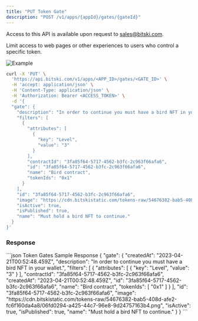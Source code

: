 ```yaml
---
title: "PUT Token Gate"
description: "POST /v1/apps/{appId}/gates/{gateId}"
---
```


<Note>Access to this API is available upon request to sales@bitski.com.</Note>

Limit access to web pages or other experiences to users who control a specific token.

![Example](/assets/images/gate-37fcd3c18c3afec1456c1d81dc6288cc.png "Gated Order")


<RequestExample>

```bash Request
curl -X 'PUT' \
  'https://api.bitski.com/v1/apps/<APP_ID>/gates/<GATE_ID>' \
  -H 'accept: application/json' \
  -H 'Content-Type: application/json' \
  -H 'Authorization: Bearer <ACCESS_TOKEN>' \
  -d '{
  "gate": {
    "description": "In order to continue you must have a bird NFT in your wallet.",
    "filters": [
      {
        "attributes": [
          {
            "key": "Level",
            "value": "3"
          }
        ],
        "contractId": "3fa85f64-5717-4562-b3fc-2c963f66afa6",
        "id": "3fa85f64-5717-4562-b3fc-2c963f66afa6",
        "name": "Bird contract",
        "tokenIds": "0x1"
      }
    ],
    "id": "3fa85f64-5717-4562-b3fc-2c963f66afa6",
    "image": "https://cdn.bitskistatic.com/tokens-raw/54676382-bab5-408d-afe2-fc6f160da4a8/06fd0294-a425-44c7-96e8-9d24757163b4.png",
    "isActive": true,
    "isPublished": true,
    "name": "Must hold a bird NFT to continue."
  }
}'
```

</RequestExample>

### Response

<ResponseField name="gate" type="Gate object" required>
  <Expandable title="properties">
    <ResponseField name="id" type="string" required/>
    <ResponseField name="name" type="string" required/>
    <ResponseField name="image" type="string" required/>
    <ResponseField name="description" type="string"/>
    <ResponseField name="createdAt" type="string" required/>
    <ResponseField name="filters" type="array of objects" required/>
    <ResponseField name="isActive" type="boolean" required/>
    <ResponseField name="isPublished" type="boolean" required/>
  </Expandable>
</ResponseField>

<ResponseExample>
```json Token Gates Sample Response
{
  "gate": {
    "createdAt": "2023-04-21T00:52:48.459Z",
    "description": "In order to continue you must have a bird NFT in your wallet.",
    "filters": [
      {
        "attributes": [
          {
            "key": "Level",
            "value": "3"
          }
        ],
        "contractId": "3fa85f64-5717-4562-b3fc-2c963f66afa6",
        "createdAt": "2023-04-21T00:52:48.459Z",
        "id": "3fa85f64-5717-4562-b3fc-2c963f66afa6",
        "name": "Bird contract",
        "tokenIds": [
          "0x1"
        ]
      }
    ],
    "id": "3fa85f64-5717-4562-b3fc-2c963f66afa6",
    "image": "https://cdn.bitskistatic.com/tokens-raw/54676382-bab5-408d-afe2-fc6f160da4a8/06fd0294-a425-44c7-96e8-9d24757163b4.png",
    "isActive": true,
    "isPublished": true,
    "name": "Must hold a bird NFT to continue."
  }
}
```
</ResponseExample>
